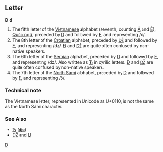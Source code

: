 ==Letter==
'''Đ''' '''đ'''

#The fifth letter of the [[Vietnamese]] alphabet (seventh, counting [[Â]] and [[Ê]]), [[Quốc ngữ]], preceded by [[D]] and followed by [[E]], and representing /d/.
#The 8th letter of the [[Croatian]] alphabet, preceded by [[Ǆ]] and followed by [[E]], and representing /dʑ/. [[Đ]] and [[Ǆ]] are quite often confused by non-native speakers.
#The 6th letter of the [[Serbian]] alphabet, preceded by [[D]] and followed by [[E]], and representing /dʑ/. Also written as [[Ђ]] in cyrilic letters. [[Đ]] and [[Ǆ]] are quite often confused by non-native speakers.
#The 7th letter of the [[North Sámi]] alphabet, preceded by [[D]] and followed by [[E]], and representing /ð/.

===Technical note===
The Vietnamese letter, represented in Unicode as U+0110, is not the same as the North Sámi character.

===See Also===
*[[Ђ]] ([[dje]])
*[[Ǆ]] and [[Џ]]
[[Category:Latin letters|D]]